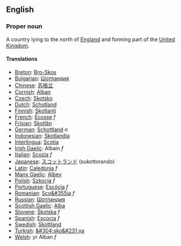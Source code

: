 ==English==

===Proper noun===
A country lying to the north of [[England]] and forming part of the [[United Kingdom]].

====Translations====

*[[Breton]]: [[Bro-Skos]]
*[[Bulgarian]]: [[Шотландия]]
*[[Chinese]]: [[苏格兰]]
*[[Cornish]]: [[Alban]]
*[[Czech]]: [[Skotsko]] 
*[[Dutch]]: [[Schotland]] 
*[[Finnish]]: [[Skotlanti]]
*[[French]]:  [[Écosse]] ''f''
*[[Frisian]]: [[Skotlân]]
*[[German]]: [[Schottland]] ''n''
*[[Indonesian]]:  [[Skotlandia]]
*[[Interlingua]]: [[Scotia]]
*[[Irish Gaelic]]: Albain ''f''
*[[Italian]]: [[Scozia]] ''f''
*[[Japanese]]:  [[スコットランド]] (sukottorando)
*[[Latin]]: [[Caledonia]] ''f''
*[[Manx Gaelic]]: [[Albey]]
*[[Polish]]: [[Szkocja]] ''f''
*[[Portuguese]]: [[Escócia]] ''f''
*[[Romanian]]: [[Sco&#355ia]] ''f''
*[[Russian]]: [[Шотландия]]
*[[Scottish Gaelic]]: [[Alba]]
*[[Slovene]]: [[Škotska]] ''f''
*[[Spanish]]: [[Escocia]] ''f''
*[[Swedish]]: [[Skottland]]
*[[Turkish]]: [[&#304;sko&#231;ya]]
*[[Welsh]]: yr Alban ''f''